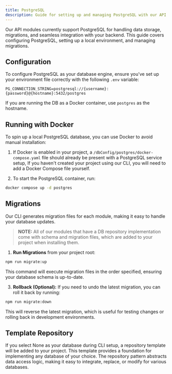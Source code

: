 ```yaml
---
title: PostgreSQL
description: Guide for setting up and managing PostgreSQL with our API modules
---
```

Our API modules currently support PostgreSQL for handling data storage, migrations, and seamless integration with your backend. 
This guide covers configuring PostgreSQL, setting up a local environment, and managing migrations.

## Configuration

To configure PostgreSQL as your database engine, ensure you’ve set up your environment file correctly with the following `.env` variable:

```dotenv
PG_CONNECTION_STRING=postgresql://{username}:{password}@{hostname}:5432/postgres
```

If you are running the DB as a Docker container, use `postgres` as the hostname.

## Running with Docker

To spin up a local PostgreSQL database, you can use Docker to avoid manual installation:

1. If Docker is enabled in your project, a `/dbConfig/postgres/docker-compose.yaml` file should already be present with a PostgreSQL service setup, 
If you haven't created your project using our CLI, you will need to add a Docker Compose file yourself.

2. To start the PostgreSQL container, run:
```bash
docker compose up -d postgres
```

## Migrations

Our CLI generates migration files for each module, making it easy to handle your database updates.

> **NOTE:** All of our modules that have a DB repository implementation come with schema and migration files, which are added to your project when installing them.

1. **Run Migrations** from your project root:

```bash
npm run migrate:up
```

This command will execute migration files in the order specified, ensuring your database schema is up-to-date.

3. **Rollback (Optional):** If you need to undo the latest migration, you can roll it back by running:

```bash
npm run migrate:down
```

This will reverse the latest migration, which is useful for testing changes or rolling back in development environments.

## Template Repository

If you select None as your database during CLI setup, a repository template will be added to your project. 
This template provides a foundation for implementing any database of your choice. 
The repository pattern abstracts data access logic, making it easy to integrate, replace, or modify for various databases.

